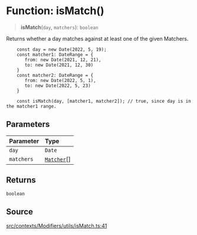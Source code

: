 # Function: isMatch()

> **isMatch**(`day`, `matchers`): `boolean`

Returns whether a day matches against at least one of the given Matchers.

```tsx
    const day = new Date(2022, 5, 19);
    const matcher1: DateRange = {
       from: new Date(2021, 12, 21),
       to: new Date(2021, 12, 30)
    }
    const matcher2: DateRange = {
       from: new Date(2022, 5, 1),
       to: new Date(2022, 5, 23)
    }

    const isMatch(day, [matcher1, matcher2]); // true, since day is in the matcher1 range.
```

## Parameters

| Parameter | Type |
| :------ | :------ |
| `day` | `Date` |
| `matchers` | [`Matcher`](/api/latest/type-aliases/Matcher.mdx)[] |

## Returns

`boolean`

## Source

[src/contexts/Modifiers/utils/isMatch.ts:41](https://github.com/gpbl/react-day-picker/blob/6515ed496/src/contexts/Modifiers/utils/isMatch.ts#L41)
